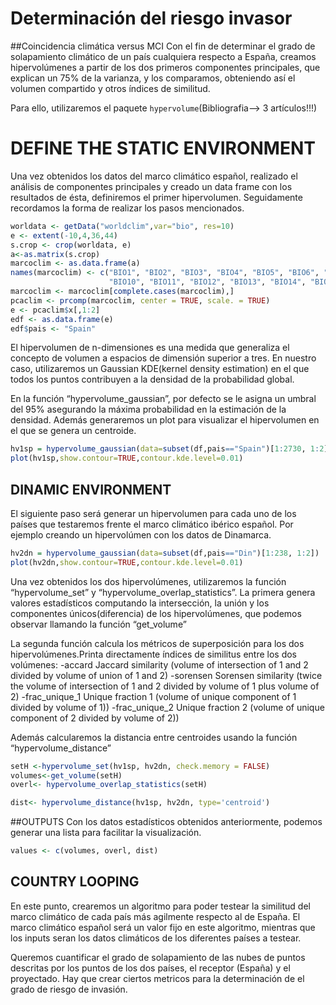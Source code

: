 
# Determinación del riesgo invasor {.tabset}
##Coincidencia climática versus MCI 
Con el fin de determinar el grado de solapamiento climático de un país cualquiera respecto a España, creamos hipervolúmenes a partir de los dos primeros componentes principales, que explican un 75% de la varianza, y los comparamos, obteniendo así el volumen compartido y otros índices de similitud.

Para ello, utilizaremos el paquete `hypervolume`(Bibliografia--> 3 artículos!!!)


# DEFINE THE STATIC ENVIRONMENT
Una vez obtenidos los datos del marco climático español, realizado el análisis de componentes principales y creado un data frame con los resultados de ésta, definiremos el primer hipervolumen.
Seguidamente recordamos la forma de realizar los pasos mencionados.


```{r}
worldata <- getData("worldclim",var="bio", res=10)
e <- extent(-10,4,36,44)
s.crop <- crop(worldata, e)
a<-as.matrix(s.crop)
marcoclim <- as.data.frame(a)
names(marcoclim) <- c("BIO1", "BIO2", "BIO3", "BIO4", "BIO5", "BIO6", "BIO7", "BIO8", "BIO9",
                      "BIO10", "BIO11", "BIO12", "BIO13", "BIO14", "BIO15", "BIO16", "BIO17", "BIO18", "BIO19")
marcoclim <- marcoclim[complete.cases(marcoclim),]
pcaclim <- prcomp(marcoclim, center = TRUE, scale. = TRUE) 
e <- pcaclim$x[,1:2]
edf <- as.data.frame(e)
edf$pais <- "Spain"

```

El hipervolumen de n-dimensiones es una medida que generaliza el concepto de volumen a espacios de dimensión superior a tres. 
En nuestro caso, utilizaremos un Gaussian KDE(kernel density estimation) en el que todos los puntos contribuyen a la densidad de la probabilidad global.

En la función "hypervolume_gaussian", por defecto se le asigna un umbral del 95% asegurando la máxima probabilidad en la estimación de la densidad.
Además generaremos un plot para visualizar el hipervolumen en el que se genera un centroide.

```{r}
hv1sp = hypervolume_gaussian(data=subset(df,pais=="Spain")[1:2730, 1:2])
plot(hv1sp,show.contour=TRUE,contour.kde.level=0.01)

```

## DINAMIC ENVIRONMENT
El siguiente paso será generar un hipervolumen para cada uno de los países que testaremos frente el marco climático ibérico español. Por ejemplo creando un hipervolúmen con los datos de Dinamarca.

```{r}
hv2dn = hypervolume_gaussian(data=subset(df,pais=="Din")[1:238, 1:2])
plot(hv2dn,show.contour=TRUE,contour.kde.level=0.01)
```

Una vez obtenidos los dos hipervolúmenes, utilizaremos la función "hypervolume_set" y "hypervolume_overlap_statistics".
La primera genera valores estadísticos computando la intersección, la unión y los componentes únicos(diferencia) de los hipervolúmenes, que podemos observar llamando la función "get_volume"

La segunda función calcula los métricos de superposición para los dos hipervolúmenes.Printa directamente índices de similitus entre los dos volúmenes:
  -accard Jaccard similarity (volume of intersection of 1 and 2 divided by volume of union of 1 and 2)
-sorensen Sorensen similarity (twice the volume of intersection of 1 and 2 divided by volume of 1 plus volume of 2)
-frac_unique_1 Unique fraction 1 (volume of unique component of 1 divided by volume of 1))
-frac_unique_2 Unique fraction 2 (volume of unique component of 2 divided by volume of 2))

Además calcularemos la distancia entre centroides usando la función "hypervolume_distance"

```{r}
setH <-hypervolume_set(hv1sp, hv2dn, check.memory = FALSE)
volumes<-get_volume(setH)
overl<- hypervolume_overlap_statistics(setH)

dist<- hypervolume_distance(hv1sp, hv2dn, type='centroid')
```

##OUTPUTS
Con los datos estadísticos obtenidos anteriormente, podemos generar una lista para facilitar la visualización. 
```{r}
values <- c(volumes, overl, dist)
```
## COUNTRY LOOPING
En este punto, crearemos un algoritmo para poder testear la similitud del marco climático de cada país más agilmente respecto al de España.
El marco climático español será un valor fijo en este algoritmo, mientras que los inputs seran los datos climáticos de los diferentes países a testear. 



Queremos cuantificar el grado de solapamiento de las nubes de puntos descritas por los puntos de los dos países, el receptor (España) y el proyectado.
Hay que crear ciertos metricos para la determinación de el grado de riesgo de invasión.
